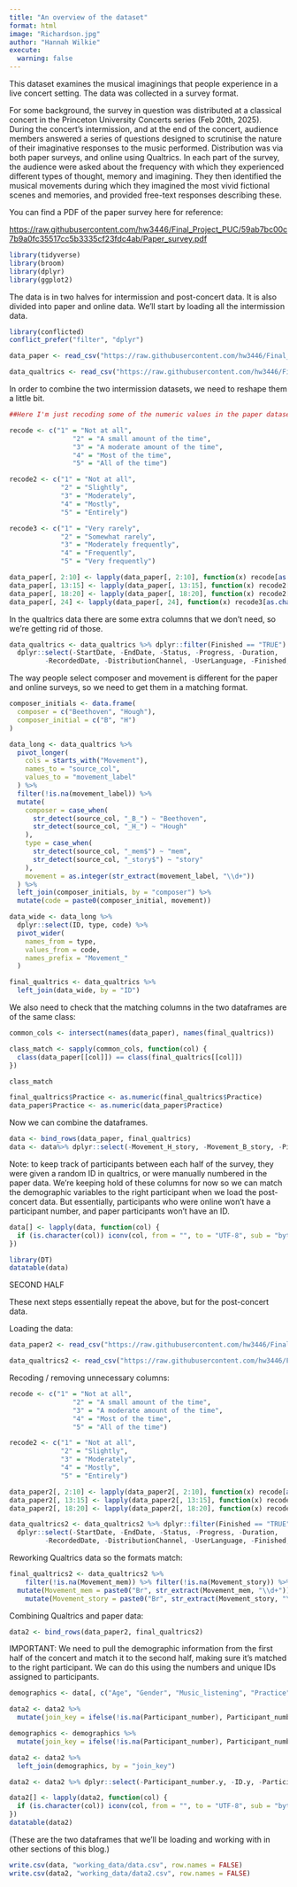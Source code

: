 ```yaml
---
title: "An overview of the dataset"
format: html
image: "Richardson.jpg"
author: "Hannah Wilkie"
execute:
  warning: false
---
```


This dataset examines the musical imaginings that people experience in a live concert setting. The data was collected in a survey format.

For some background, the survey in question was distributed at a classical concert in the Princeton University Concerts series (Feb 20th, 2025). During the concert’s intermission, and at the end of the concert, audience members answered a series of questions designed to scrutinise the nature of their imaginative responses to the music performed. Distribution was via both paper surveys, and online using Qualtrics. In each part of the survey, the audience were asked about the frequency with which they experienced different types of thought, memory and imagining. They then identified the musical movements during which they imagined the most vivid fictional scenes and memories, and provided free-text responses describing these.

You can find a PDF of the paper survey here for reference:

<https://raw.githubusercontent.com/hw3446/Final_Project_PUC/59ab7bc00c7b9a0fc35517cc5b3335cf23fdc4ab/Paper_survey.pdf>

```r
library(tidyverse)
library(broom)
library(dplyr)
library(ggplot2)
```

The data is in two halves for intermission and post-concert data. It is also divided into paper and online data. We'll start by loading all the intermission data.

```r
library(conflicted)
conflict_prefer("filter", "dplyr")

data_paper <- read_csv("https://raw.githubusercontent.com/hw3446/Final_Project_PUC/main/input/PUC1.csv")

data_qualtrics <- read_csv("https://raw.githubusercontent.com/hw3446/Final_Project_PUC/main/input_qualtrics/PUC1.csv")

```

In order to combine the two intermission datasets, we need to reshape them a little bit.

```r
##Here I'm just recoding some of the numeric values in the paper dataset to align with their likert scale values, for readability.

recode <- c("1" = "Not at all",
                "2" = "A small amount of the time",
                "3" = "A moderate amount of the time",
                "4" = "Most of the time",
                "5" = "All of the time")

recode2 <- c("1" = "Not at all",
             "2" = "Slightly",
             "3" = "Moderately",
             "4" = "Mostly",
             "5" = "Entirely")

recode3 <- c("1" = "Very rarely",
             "2" = "Somewhat rarely",
             "3" = "Moderately frequently",
             "4" = "Frequently",
             "5" = "Very frequently")

data_paper[, 2:10] <- lapply(data_paper[, 2:10], function(x) recode[as.character(x)])
data_paper[, 13:15] <- lapply(data_paper[, 13:15], function(x) recode2[as.character(x)])
data_paper[, 18:20] <- lapply(data_paper[, 18:20], function(x) recode2[as.character(x)])
data_paper[, 24] <- lapply(data_paper[, 24], function(x) recode3[as.character(x)])
```

In the qualtrics data there are some extra columns that we don't need, so we're getting rid of those.

```r
data_qualtrics <- data_qualtrics %>% dplyr::filter(Finished == "TRUE") %>% 
  dplyr::select(-StartDate, -EndDate, -Status, -Progress, -Duration, 
         -RecordedDate, -DistributionChannel, -UserLanguage, -Finished, -Q1, -ResponseId)
```

The way people select composer and movement is different for the paper and online surveys, so we need to get them in a matching format.

```r
composer_initials <- data.frame(
  composer = c("Beethoven", "Hough"),
  composer_initial = c("B", "H")
)

data_long <- data_qualtrics %>%
  pivot_longer(
    cols = starts_with("Movement"),
    names_to = "source_col",
    values_to = "movement_label"
  ) %>%
  filter(!is.na(movement_label)) %>%
  mutate(
    composer = case_when(
      str_detect(source_col, "_B_") ~ "Beethoven",
      str_detect(source_col, "_H_") ~ "Hough"
    ),
    type = case_when(
      str_detect(source_col, "_mem$") ~ "mem",
      str_detect(source_col, "_story$") ~ "story"
    ),
    movement = as.integer(str_extract(movement_label, "\\d+"))
  ) %>%
  left_join(composer_initials, by = "composer") %>%
  mutate(code = paste0(composer_initial, movement))

data_wide <- data_long %>%
  dplyr::select(ID, type, code) %>%
  pivot_wider(
    names_from = type,
    values_from = code,
    names_prefix = "Movement_"
  )

final_qualtrics <- data_qualtrics %>%
  left_join(data_wide, by = "ID")
```

We also need to check that the matching columns in the two dataframes are of the same class:

```r
common_cols <- intersect(names(data_paper), names(final_qualtrics))

class_match <- sapply(common_cols, function(col) {
  class(data_paper[[col]]) == class(final_qualtrics[[col]])
})

class_match

```

```r
final_qualtrics$Practice <- as.numeric(final_qualtrics$Practice)
data_paper$Practice <- as.numeric(data_paper$Practice)
```

Now we can combine the dataframes.

```r
data <- bind_rows(data_paper, final_qualtrics)
data <- data%>% dplyr::select(-Movement_H_story, -Movement_B_story, -Piece_story, -Movement_H_mem, -Movement_B_mem, -Piece_mem)
```

Note: to keep track of participants between each half of the survey, they were given a random ID in qualtrics, or were manually numbered in the paper data. We're keeping hold of these columns for now so we can match the demographic variables to the right participant when we load the post-concert data. But essentially, participants who were online won't have a participant number, and paper participants won't have an ID.

```r
data[] <- lapply(data, function(col) {
  if (is.character(col)) iconv(col, from = "", to = "UTF-8", sub = "byte") else col
})

library(DT)
datatable(data)
```

SECOND HALF

These next steps essentially repeat the above, but for the post-concert data.

Loading the data:

```r
data_paper2 <- read_csv("https://raw.githubusercontent.com/hw3446/Final_Project_PUC/main/input/PUC2.csv")

data_qualtrics2 <- read_csv("https://raw.githubusercontent.com/hw3446/Final_Project_PUC/main/input_qualtrics/PUC2.csv")

```

Recoding / removing unnecessary columns:

```r
recode <- c("1" = "Not at all",
                "2" = "A small amount of the time",
                "3" = "A moderate amount of the time",
                "4" = "Most of the time",
                "5" = "All of the time")

recode2 <- c("1" = "Not at all",
             "2" = "Slightly",
             "3" = "Moderately",
             "4" = "Mostly",
             "5" = "Entirely")

data_paper2[, 2:10] <- lapply(data_paper2[, 2:10], function(x) recode[as.character(x)])
data_paper2[, 13:15] <- lapply(data_paper2[, 13:15], function(x) recode2[as.character(x)])
data_paper2[, 18:20] <- lapply(data_paper2[, 18:20], function(x) recode2[as.character(x)])

data_qualtrics2 <- data_qualtrics2 %>% dplyr::filter(Finished == "TRUE") %>% 
  dplyr::select(-StartDate, -EndDate, -Status, -Progress, -Duration, 
         -RecordedDate, -DistributionChannel, -UserLanguage, -Finished, -ResponseId)
```

Reworking Qualtrics data so the formats match:

```r
final_qualtrics2 <- data_qualtrics2 %>%
    filter(!is.na(Movement_mem)) %>% filter(!is.na(Movement_story)) %>%
  mutate(Movement_mem = paste0("Br", str_extract(Movement_mem, "\\d+"))) %>%
    mutate(Movement_story = paste0("Br", str_extract(Movement_story, "\\d+")))
```

Combining Qualtrics and paper data:

```r
data2 <- bind_rows(data_paper2, final_qualtrics2)
```

IMPORTANT: We need to pull the demographic information from the first half of the concert and match it to the second half, making sure it's matched to the right participant. We can do this using the numbers and unique IDs assigned to participants.

```r
demographics <- data[, c("Age", "Gender", "Music_listening", "Practice", "Location", "Participant_number", "ID")] 

data2 <- data2 %>%
  mutate(join_key = ifelse(!is.na(Participant_number), Participant_number, ID))

demographics <- demographics %>%
  mutate(join_key = ifelse(!is.na(Participant_number), Participant_number, ID))

data2 <- data2 %>%
  left_join(demographics, by = "join_key")

data2 <- data2 %>% dplyr::select(-Participant_number.y, -ID.y, -Participant_number.x, -ID.x)
```

```r
data2[] <- lapply(data2, function(col) {
  if (is.character(col)) iconv(col, from = "", to = "UTF-8", sub = "byte") else col
})
datatable(data2)
```

(These are the two dataframes that we'll be loading and working with in other sections of this blog.)

```r
write.csv(data, "working_data/data.csv", row.names = FALSE)
write.csv(data2, "working_data/data2.csv", row.names = FALSE)
```
